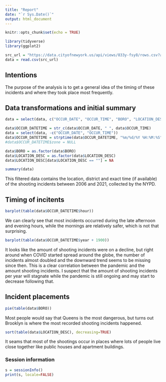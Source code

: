 ---
title: "Report"
date: "`r Sys.Date()`"
output: html_document
---

```{r setup, include=FALSE}
knitr::opts_chunk$set(echo = TRUE)

library(tidyverse)
library(ggplot2)

src_url = "https://data.cityofnewyork.us/api/views/833y-fsy8/rows.csv?accessType=DOWNLOAD"
data = read.csv(src_url)
```

## Intentions
The purpose of the analysis is to get a general idea of the timing of these incidents and where they took place most frequently.


## Data transformations and initial summary

```{r transform, echo=TRUE}
data = select(data, c("OCCUR_DATE", "OCCUR_TIME", "BORO", "LOCATION_DESC"))

data$OCCUR_DATETIME = str_c(data$OCCUR_DATE, " ", data$OCCUR_TIME)
data = select(data, -c("OCCUR_DATE", "OCCUR_TIME"))
data$OCCUR_DATETIME = strptime(data$OCCUR_DATETIME, "%m/%d/%Y %H:%M:%S")
#data$OCCUR_DATETIME$zone = NULL

data$BORO = as.factor(data$BORO)
data$LOCATION_DESC = as.factor(data$LOCATION_DESC)
data$LOCATION_DESC[data$LOCATION_DESC == ""] = NA
```

```{r summary, echo=FALSE}
summary(data)
```

This filtered data contains the location, district and exact time (if available) of the shooting incidents between 2006 and 2021, collected by the NYPD.

## Timing of incitents

```{r vis2, echo=FALSE}
barplot(table(data$OCCUR_DATETIME$hour))
```

We can clearly see that most incidents occurred during the late afternoon and evening hours, while the mornings are relatively safer, which is not that surprising.

```{r vis1, echo=FALSE}
barplot(table(data$OCCUR_DATETIME$year + 1900))
```

It looks like the amount of shooting incidents were on a decline, but right around when COVID started spread around the globe, the number of incidents almost doubled and the downward trend seems to be missing since then. This is a clear correlation between the pandemic and the amount shooting incidents.
I suspect that the amount of shooting incidents per year will stagnate while the pandemic is still ongoing and may start to decrease following that.

## Incident placements

```{r destricts, echo=FALSE}
pie(table(data$BORO))
```

Most people would say that Queens is the most dangerous, but turns out Brooklyn is where the most recorded shooting incidents happened.

```{r placemets, echo=FALSE}
sort(table(data$LOCATION_DESC), decreasing=TRUE)
```

It seams that most of the shootings occur in places where lots of people live close together like public houses and apartment buildings.

### Session information

```{r session_info, echo=FALSE}
s = sessionInfo()
print(s, locale=FALSE)
```